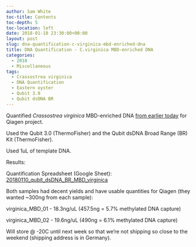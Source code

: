 ```yaml
---
author: Sam White
toc-title: Contents
toc-depth: 5
toc-location: left
date: 2018-01-10 23:30:00+00:00
layout: post
slug: dna-quantification-c-virginica-mbd-enriched-dna
title: DNA Quantification - C.virginica MBD-enriched DNA
categories:
  - 2018
  - Miscellaneous
tags:
  - Crassostrea virginica
  - DNA Quantification
  - Eastern oyster
  - Qubit 3.0
  - Qubit dsDNA BR
---
```


Quantified _Crassostrea virginica_ MBD-enriched DNA [from earlier today](https://robertslab.github.io/sams-notebook/posts/2018/2018-01-10-mbd-enrichment…ared-dna-day-3/) for Qiagen project.

Used the Qubit 3.0 (ThermoFisher) and the Qubit dsDNA Broad Range (BR) Kit (ThermoFisher).

Used 1uL of template DNA.

Results:

Quantification Spreadsheet (Google Sheet): [20180110_qubit_dsDNA_BR_MBD_virginica](https://docs.google.com/spreadsheets/d/1HVwlkcCn2AmhJQAHbP4GYSD-V4-ZnahiD55kc9PdjYs/edit?usp=sharing)

Both samples had decent yields and have usable quantities for Qiagen (they wanted ~300ng from each sample):

virginica_MBD_01 - 18.3ng/uL (457.5ng = 5.7% methylated DNA capture)

virginica_MBD_02 - 19.6ng/uL (490ng = 6.1% methylated DNA capture)

Will store @ -20C until next week so that we're not shipping so close to the weekend (shipping address is in Germany).
